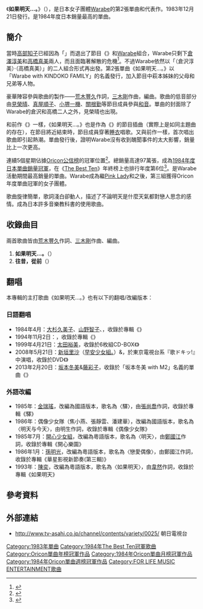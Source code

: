 {{Infobox Single |
| Name = 如果明天…。<br />{{lang|ja|もしも明日が…。}}
| Cover = もしも明日が…。.jpg
| Artist = [[Warabe|Warabe]]
| Released = 1983年12月21日
| Recorded = 
| Genre = [[日本歌謠曲|偶像歌謠曲]]
| Length = 
| Label = [[For_Life_Records|For Life Records]]
| Producer = 
| Reviews = 
| Chart position = 
*週榜第1位（[[The_Best_Ten|The Best Ten]]、[[Oricon公信榜|Oricon]]）<ref>{{Cite web |url=http://www2.tokai.or.jp/BGB/best10/1984.htm |script-title=ja:ザ・ベストテン 所有リスト 1984年 |access-date=2010-11-11 |archive-date=2011-02-02 |archive-url=https://web.archive.org/web/20110202190338/http://www2.tokai.or.jp/BGB/best10/1984.htm |dead-url=yes }}</ref>
*1984年1月度月榜第1位（Oricon）
*1984年度年榜第6位（The Best Ten）
*1984年度年榜第1位（Oricon）
| Certification = 
| Last single = {{tsl|ja|めだかの兄妹|青鱂魚兄妹}}<br />（1982年）
| This single = '''如果明天…。'''<br />（1983年）
| Next single = [[時鐘停止|時鐘停止]]<br />（1984年）
}}
《'''如果明天…。'''》（{{lang-ja|もしも明日が…。}}），是日本女子團體[[Warabe|Warabe]]的第2張單曲和代表作。1983年12月21日發行。是1984年度日本銷量最高的單曲。

==簡介==
當時[[高部知子|高部知子]]已經因為「{{tsl|ja|ニャンニャン事件|喵喵事件}}」而退出了節目《{{tsl|ja|欽ちゃんのどこまでやるの!?|}}》和[[Warabe|Warabe]]組合，Warabe只剩下[[倉澤淳美|倉澤淳美]]和[[高橋真美|高橋真美]]兩人，而且面臨著解散的危機<ref>{{Cite web |url=http://www.zakzak.co.jp/gei/200905/g2009052125_all.html |script-title=ja:高部知子にも最期まで愛情注いだ、三木たかしさん |language=ja |access-date=2010-11-11 |archive-url=https://web.archive.org/web/20110305043832/http://www.zakzak.co.jp/gei/200905/g2009052125_all.html |archive-date=2011-03-05 |dead-url=yes }}</ref>。不過Warabe依然以「{{lang|ja|かなえ}}（倉沢淳美）·{{lang|ja|たまえ}}（高橋真美）」的二人組合形式再出發。第2張單曲《如果明天…。》以「Warabe with KINDOKO FAMILY」的名義發行，加入節目中萩本姊妹的父母和兄弟等人物。

豪華陣容參與歌曲的製作——[[荒木豐久|荒木豐久]]作詞，[[三木剛|三木剛]]作曲，{{link-ja|佐藤準}}編曲。歌曲的低音部分由[[見榮晴|見榮晴]]、[[真屋順子|真屋順子]]、[[小堺一機|小堺一機]]、[[關根勤|關根勤]]等節目成員參與[[和聲歌手|和音]]。單曲的封面除了Warabe的倉沢和高橋二人之外，見榮晴也出現。

和前作《{{tsl|ja|めだかの兄妹|青鱂魚兄妹}}》一樣，《如果明天…。》也是作為《{{lang|ja|欽ちゃんのどこまでやるの!?}}》的節目插曲（實際上是如同主題曲的存在），在節目將近結束時，節目成員穿著[[睡衣|睡衣]]唱歌。又與前作一樣，首次唱出歌曲即引起熱潮。單曲發行後，證明Warabe沒有收到醜聞事件的太大影響，銷量比上一次更高。

連續5個星期佔據[[Oricon公信榜|Oricon公信榜]]的冠軍位置<ref name="oriconno1">{{Cite web |url=http://www18.ocn.ne.jp/~hbr/JP1_e.htm |title=List of the number-one hit singles on the Japanese Oricon Chart |language=en |archive-url=https://web.archive.org/web/20081226082219/http://www18.ocn.ne.jp/~hbr/JP1_e.htm |archive-date=2008-12-26 |quote=.196 84/01/09-84/02/06[ 5]MOSHIMO ASHITA GA... _ Warabe |access-date=2010-11-11 |dead-url=no }}</ref>。總銷量高達97萬張，成為[[Oricon單曲年榜冠軍列表|1984年度日本單曲銷量冠軍]]，在《[[The_Best_Ten|The Best Ten]]》年終榜上也排行年度第6位<ref>{{Cite web |url=http://edelweiss.inside-ricefield.com/bestten/1984_nenkan.html |script-title=ja:ザ・ベストテン 1984年、年間ベストテン |accessdate=2010-11-11 |language=ja |archive-date=2011-04-11 |archive-url=https://web.archive.org/web/20110411030238/http://edelweiss.inside-ricefield.com/bestten/1984_nenkan.html |dead-url=no }}</ref>。是Warabe活動期間最高銷量的單曲。Warabe成為繼[[Pink_Lady|Pink Lady]]和{{link-ja|Aming|あみん}}之後，第三組獲得Oricon年度單曲冠軍的女子團體。

歌曲旋律簡單，歌詞淺白卻動人，描述了不論明天是什麼天氣都對戀人思念的感情。成為日本許多音樂教科書的使用歌曲。

==收錄曲目==
兩首歌曲皆由[[荒木豐久|荒木豐久]]作詞、[[三木剛|三木剛]]作曲、{{link-ja|佐藤準}}編曲。
#'''如果明天…。'''（{{lang|ja|もしも明日が…。}}）
#'''往昔，從前'''（{{lang|ja|昔、むかしは…}}）

== 翻唱 ==
本專輯的主打歌曲《如果明天…。》也有以下的翻唱/改編版本：

=== 日語翻唱 ===
* 1984年4月：[[大杉久美子|大杉久美子]]、[[山野智子|山野智子]]、{{link-ja|こおろぎ'73|こおろぎ'73|さとまさのり}}，收錄於專輯《{{lang|ja|運動会用レコード もしも明日が…/仔象の行進/ちっちゃなマリオネット〜パリのあやつり人形〜/ポン ポン ダリア}}》
* 1994年11月2日：{{link-ja|永井美雪|永井みゆき}}，收錄於專輯《{{lang|ja|永井みゆきヒット全曲集’95～応援歌でヨイショ!}}》
* 1999年4月21日：[[太田裕美|太田裕美]]，收錄於6枚組CD-BOX《{{lang|ja|太田裕美の軌跡〜First Quarter}}》
* 2008年5月21日：[[新垣里沙|新垣里沙]]（[[早安少女組。|早安少女組。]]）&{{link-ja|兵藤ゆき}}，於東京電視台系『歌ドキッ!』中演唱，收錄於DVD《{{lang|ja|歌ドキッ! POP CLASSICS Vol.12}}》
* 2013年2月20日：[[坂本冬美|坂本冬美]]&[[藤彩子|藤彩子]]，收錄於「坂本冬美 with M2」名義的單曲《{{lang|ja|花はただ咲く}}》

=== 外語改編 ===
* 1985年：[[金瑞瑤|金瑞瑤]]，改編為國語版本，歌名為〈驛〉，由[[張尚喬|張尚喬]]作詞，收錄於專輯《驛》
* 1986年：偶像少女隊（焦小燕、張靜雲、潘建華），改編為國語版本，歌名為〈明天与今天〉，由明生作詞，收錄於專輯《偶像少女隊》
* 1985年7月：[[開心少女組|開心少女組]]，改編為粵語版本，歌名為〈明天〉，由[[鄭國江|鄭國江]]作詞，收錄於專輯《開心樂園》
* 1986年1月：[[孫明光|孫明光]]，改編為粵語版本，歌名為〈戀愛偶像〉，由鄭國江作詞，收錄於專輯《華星影視新節奏(第三輯)》
* 1993年：[[陳奕_(香港)|陳奕]]，改編為粵語版本，歌名為〈如果明天〉，由[[韋然|韋然]]作詞，收錄於專輯《如果明天》

==參考資料==
{{reflist}}

==外部連結==
*http://www.tv-asahi.co.jp/channel/contents/variety/0025/{{Wayback|url=http://www.tv-asahi.co.jp/channel/contents/variety/0025/ |date=20100304062946 }} 朝日電視台

{{Oricon單曲年榜冠軍|1984年}}

{{DEFAULTSORT:Moshimo Ashita ga...}}
[[Category:1983年單曲|Category:1983年單曲]]
[[Category:1984年The_Best_Ten冠軍歌曲|Category:1984年The Best Ten冠軍歌曲]]
[[Category:Oricon單曲年榜冠軍作品|Category:Oricon單曲年榜冠軍作品]]
[[Category:1984年Oricon單曲月榜冠軍作品|Category:1984年Oricon單曲月榜冠軍作品]]
[[Category:1984年Oricon單曲週榜冠軍作品|Category:1984年Oricon單曲週榜冠軍作品]]
[[Category:FOR_LIFE_MUSIC_ENTERTAINMENT歌曲|Category:FOR LIFE MUSIC ENTERTAINMENT歌曲]]